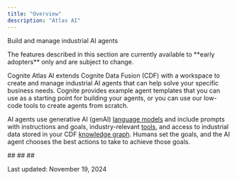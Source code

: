 ```yaml
---
title: "Overview"
description: "Atlas AI"
---
```


Build and manage industrial AI agents

<Warning>
  The features described in this section are currently available to **early adopters** only and are subject to change.
</Warning>

Cognite Atlas AI extends Cognite Data Fusion (CDF) with a workspace to create and manage industrial AI agents that can help solve your specific business needs. Cognite provides example agent templates that you can use as a starting point for building your agents, or you can use our low-code tools to create agents from scratch.

AI agents use generative AI (genAI) [language models](/cdf/atlas_ai/references/atlas_ai_agent_language_models) and include prompts with instructions and goals, industry-relevant [tools](/cdf/atlas_ai/references/atlas_ai_agent_tools), and access to industrial data stored in your CDF [knowledge graph](/cdf/dm/). Humans set the goals, and the AI agent chooses the best actions to take to achieve those goals.

<CardGroup>
  <Card title="📄️About Atlas AI agentsThe features described in this section are currently available to early adopters only and are subject to change." href="/cdf/atlas_ai/concepts/">
    ##
  </Card>
</CardGroup>

<CardGroup>
  <Card title="🗃️Implementing Atlas AI agents2 items" href="/cdf/atlas_ai/guides/atlas_ai_agent_building">
    ##
  </Card>
</CardGroup>

<CardGroup>
  <Card title="🗃️Reference information4 items" href="/cdf/atlas_ai/references/">
    ##
  </Card>
</CardGroup>

Last updated: November 19, 2024
